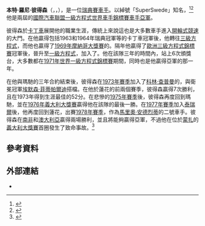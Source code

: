 {{noteTA
|G1=F1
|T=zh-hans:龙尼·彼得松;zh-tw:羅尼·彼得森;
|1=zh-hans:龙尼·彼得松;zh-tw:羅尼·彼得森;
|2=zh-hans:彼得松;zh-tw:彼得森;
|3=zh-hans:龙尼;zh-tw:羅尼;
}}
{{Infobox F1 driver|
  Name   = 羅尼·彼得森<br>Ronnie Peterson |
  Image   =  Peterson at 1978 Dutch Grand Prix.jpg|
  Caption =  彼得森於[[1978年荷蘭大獎賽|1978年荷蘭大獎賽]]|
  Nationality = {{flagicon|SWE}}|
  Birth_date = {{birth date|1944|2|14|df=y}} |
  Birth_place = {{SWE}}[[厄勒布魯|厄勒布魯]] |
  death_date = {{death date and age|1978|9|11|1944|2|14}} |
  death_place = {{ITA}}[[米蘭|米蘭]] |
  Years = {{F1|1970}}－{{F1|1978}} |
  Teams = {{le|瑪馳車隊|March Engineering|瑪馳}}、[[泰瑞爾車隊|泰瑞爾]]、{{le|蓮花車隊 (1954年)|Team Lotus|蓮花}} |
  Races = 123 |
  Championships = 0 |
  Wins = 10 |
  Podiums = 26 |
  Points = 206 |
  Poles = 14 |
  Fastest laps = 9 |
  First race = [[1970年摩納哥大獎賽|1970年摩納哥大獎賽]] |
  First win =  [[1973年法國大獎賽|1973年法國大獎賽]]|
  Last win =  [[1978年澳大利亞大獎賽|1978年澳大利亞大獎賽]]|
  Last race = [[1978年義大利大獎賽|1978年義大利大獎賽]]
}}
'''本特·羅尼·彼得森'''（{{lang-sv|Bengt Ronnie Peterson}}，{{IPA-sv|ˈrɔni ˈpɛtɛ ˈrson}}，{{bd|1944年|2月14日|1978年|9月11日}}），是一位[[瑞典|瑞典]][[賽車手|賽車手]]。以綽號「SuperSwede」知名，<ref>{{cite web|title=Formula 1's Greatest Drivers - Ronnie Peterson|url=http://f1greatestdrivers.autosport.com/?driver=19|publisher=autosport.com|accessdate=2014-05-30|archive-date=2012-12-09|archive-url=https://web.archive.org/web/20121209233744/http://f1greatestdrivers.autosport.com/?driver=19|dead-url=yes}}</ref><ref name=superswede>{{cite web|title=Forgotten Heroes of Formula One: Ronnie Peterson|url=http://bleacherreport.com/articles/43254-forgotten-heroes-of-formula-one-ronnie-peterson|publisher=bleacherreport|accessdate=1 August 2008|archive-date=2008-11-20|archive-url=https://web.archive.org/web/20081120075629/http://bleacherreport.com/articles/43254-forgotten-heroes-of-formula-one-ronnie-peterson|dead-url=no}}</ref>他是兩屆的[[國際汽車聯盟|國際汽車聯盟]][[一級方程式|一級方程式]][[F1世界車手冠軍列表|世界車手錦標賽]][[F1車手世界亞軍列表|車手亞軍]]。

彼得森於[[卡丁車|卡丁車]]展開他的職業生涯，傳統上來說這也是大多數車手進入[[開輪式賽車|開輪式競速]]的大門。在他贏得包括1963和1964年瑞典冠軍等的卡丁車冠軍後，他轉往[[三級方程式|三級方程式]]，而他也贏得了[[1969年摩納哥大獎賽|1969年摩納哥大獎賽]]的{{le|摩納哥大獎賽三級方程式贊助賽|Monaco Grand Prix Formula Three support race}}。隔年他贏得了[[歐洲三級方程式錦標賽|歐洲三級方程式錦標賽]]冠軍後，晉升至[[一級方程式|一級方程式]]，加入了{{le|瑪馳車隊|March Engineering}}。他在該隊三年的時間內，站上6次頒獎台，大多數都在[[1971年世界一級方程式錦標賽|1971年世界一級方程式錦標賽]]期間，同時也是他贏得亞軍的那一年。

在他與瑪馳的三年合約結束後，彼得森在[[1973年世界一級方程式錦標賽|1973年賽季]]加入了[[科林·查普曼|科林·查普曼]]的{{le|蓮花車隊 (1954年)|Team Lotus|蓮花車隊}}，與衛冕冠軍[[埃默森·菲蒂帕爾迪|埃默森·菲蒂帕爾迪]]搭檔。在他於蓮花的前兩個賽季，彼得森贏得7次勝利，且在1973年得到生涯最佳的52分。在悲慘的[[1975年世界一級方程式錦標賽|1975年賽季]]後，彼得森再度回到瑪馳，並在[[1976年義大利大獎賽|1976年義大利大獎賽]]贏得他在該隊的最後一勝。在[[1977年世界一級方程式錦標賽|1977年賽季]]加入[[泰瑞爾車隊|泰瑞爾]]後，他再度回到蓮花，出賽[[1978年世界一級方程式錦標賽|1978年賽季]]，作為[[馬里奧·安德烈蒂|馬里奧·安德烈蒂]]的二號車手。彼得森在[[1978年南非大獎賽|南非]]和[[1978年澳大利亞大獎賽|澳大利亞]]贏得兩場勝利，並且將能夠贏得亞軍，不過他在位於[[蒙扎|蒙扎]]的[[1978年義大利大獎賽|義大利大獎賽]]首圈發生了致命事故。<ref>{{cite web|title=Ronnie Peterson Profile|url=http://www.grandprix.com/gpe/drv-petron.html|publisher=grandprix.com|accessdate=2014-05-30|archive-date=2019-04-15|archive-url=https://web.archive.org/web/20190415182623/http://www.grandprix.com/gpe/drv-petron.html|dead-url=no}}</ref>

==參考資料==
{{reflist}}
==外部連結==
*{{Official|http://www.ronniepeterson.se/eng_index.html}}

{{s-start}}
{{s-sports}}
{{succession box|title=[[三級方程式|瑞典三級方程式錦標賽冠軍]]|before={{le|雷訥·懷瑟爾|Reine Wisell}} |after= {{le|托爾斯滕·帕姆|Torsten Palm}}|years= 1968－1969年}}
{{succession box | before = {{le|讓-皮埃爾·堯紹德|Jean-Pierre Jaussaud}} | title = 摩納哥三級方程式冠軍| after = {{le|東尼·特里默|Tony Trimmer}}| years = 1969年}}
{{succession box | before = [[克萊·瑞加諾尼|克萊·瑞加諾尼]] | title = {{le|歐洲二級方程式錦標賽|European Formula Two Championship|歐洲二級方程式}}<br>冠軍| years=1971 | after={{le|麥可·黑爾伍德|Mike Hailwood}}}}
{{succession box|title=[[一級方程式賽車致命事故列表|一級方程式致命事故]] |before={{le|布林·麥圭爾|Brian McGuire}}|after= {{le|派屈克·德派勒|Patrick Depailler}}|years= 1978年9月10日}}
{{s-end}}

{{Authority control}}

{{DEFAULTSORT:Peterson, Ronnie}}
